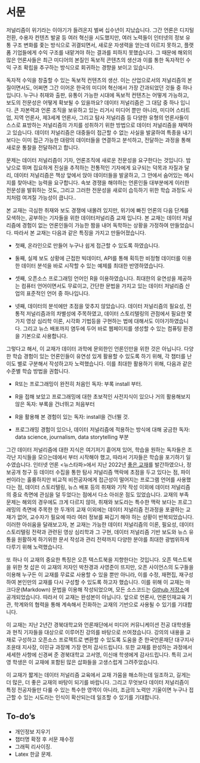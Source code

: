 # 서문 {.unnumbered}

저널리즘이 위기라는 이야기가 들려온지 벌써 십수년이 지났습니다. 그간 언론은 디지털 전환, 수용자 컨텐츠 발굴 등 여러 혁신을 시도했지만, 여러 노력들이 인터넷의 정보 유통 구조 변화를 좇는 방식으로 귀결되면서, 새로운 자생력을 얻는데 이르지 못하고, 플랫폼 기업들에게 수익 구조를 내맡겨야 하는 결과를 피하지 못했습니다. 그 때문에 해외의 많은 언론사들은 최근 미디어의 본질인 독보적 콘텐츠의 생산과 이를 통한 독자적인 수익 구조 확립을 추구하는 방식으로 회귀하는 경향을 보이고 있습니다.

독자적 수익을 창출할 수 있는 독보적 컨텐츠의 생산. 이는 산업으로서의 저널리즘의 본질이면서도, 어쩌면 그간 이어온 한국의 미디어 혁신에서 가장 간과되었던 것들 중 하나입니다. 누구나 취재와 출판, 유통이 가능한 시대에 독보적 컨텐츠는 어떻게 가능하고, 보도의 전문성은 어떻게 확보될 수 있을까요? 데이터 저널리즘은 그 대답 중 하나 입니다. 큰 자본력과 언론 조직을 보유하고 있는 리거시 미디어 뿐만 아니라, 미디어 스타트업, 지역 언론사, 제3세계 언론사, 그리고 탐사 저널리즘 등 다양한 유형의 언론사들이 스스로 표방하는 저널리즘의 가치를 성취하기 위한 방법으로 데이터 저널리즘을 채택하고 있습니다. 데이터 저널리즘은 대중들이 접근할 수 없는 사실을 발굴하여 특종을 내기보다는 이미 접근 가능한 대량의 데이터들을 연결하고 분석하고, 전달하는 과정을 통해 새로운 통찰을 전달하려고 합니다.

문제는 데이터 저널리즘이 기자, 언론조직에 새로운 전문성을 요구한다는 것입니다. 밤낮으로 뛰며 집요하게 진실을 추적하는 전통적인 기자에게 요구되는 덕목과 자질과 달리, 데이터 저널리즘은 책상 앞에서 앉아 데이터들을 발굴하고, 그 안에서 숨어있는 메시지를 찾아내는 능력을 요구합니다. 속보 경쟁을 해야하는 언론인들 대부분에게 이러한 전문성을 발휘하는 것도, 그리고 그러한 전문성을 새로이 습득하기 위한 학습 과정도 사치처럼 여겨질 가능성이 큽니다..

본 교재는 극심한 취재와 보도 경쟁에 내몰려 있지만, 위기에 빠진 언론의 다음 단계를 모색하는, 공부하는 기자들을 위한 데이터저널리즘 교재 입니다. 본 교재는 데이터 저널리즘에 경험이 없는 언론인들이 가능한 짬을 내어 독학하는 상황을 가정하여 만들었습니다. 따라서 본 교재는 다음과 같은 특징을 가지고 만들어졌습니다.

-   첫째, 온라인으로 만들어 누구나 쉽게 접근할 수 있도록 하였습니다.

-   둘째, 실제 보도 상황에 근접한 빅데이터, API를 통해 획득한 비정형 데이터를 이용한 데이터 분석을 바로 시작할 수 있는 예제를 최대한 반영하였습니다.

-   셋째, 오픈소스 프로그래밍 언어인 R을 이용하였습니다. 최대한의 유연성을 제공하는 컴퓨터 언어이면서도 무료이고, 간단한 문법을 가지고 있는 데이터 저널리즘 산업의 표준적인 언어 중 하나입니다.

-   넷째, 데이터의 분석에만 초점을 맞추지 않았습니다. 데이터 저널리즘의 필요성, 전통적 저널리즘과의 차별성에 주목하였고, 데이터 스토리텔링의 관점에서 필요한 몇 가지 영상 심리학 이론, 시각화 기법등을 구현하는 법에 대해서도 이야기하였습니다. 그리고 뉴스 배포까지 염두에 두어 바로 웹페이지를 생성할 수 있는 컴퓨팅 환경을 기본으로 사용합니다.

그렇다고 해서, 이 교재가 데이터 과학에 문외한인 언론인만을 위한 것은 아닙니다. 다양한 학습 경험이 있는 언론인들이 유연성 있게 활용할 수 있도록 하기 위해, 각 챕터를 난이도 별로 구분해서 작성하고자 노력했습니다. 이를 최대한 활용하기 위해, 다음과 같은 수준별 학습 방법을 권합니다.

-   R또는 프로그래밍이 완전히 처음인 독자: 부록 install 부터.

-   R을 접해 보았고 프로그래밍에 대한 초보적인 사전지식이 있으나 거의 활용해보지 않은 독자: 부록을 건너뛰고 처음부터

-   R을 활용해 본 경험이 있는 독자: install을 건너뛸 것.

-   프로그래밍 경험이 있으나, 데이터 저널리즘에 적용하는 방식에 대해 궁금한 독자: data science, journalism, data storytelling 부분

그간 데이터 저널리즘에 대한 지식은 여기저기 흩어져 있어, 학습을 원하는 독자들은 조각난 지식들을 모으는데에서 부터 시작해야 했고, 따라서 기자들은 학습을 포기하기 일수였습니다. 인터넷 언론 <뉴스타파>에서 지난 2022년 [좋은 교재](https://www.aladin.co.kr/shop/wproduct.aspx?ItemId=297325074)를 발간하였으나, 정보공개 청구 등 데이터 수집을 통한 탐사 저널리즘 맥락에 초점을 두고 있다는 점, 파이썬이라는 훌륭하지만 비교적 비전공자에게 접근성이 떨어지는 프로그램 언어를 사용했다는 점, 데이터 스토리텔링, 뉴스 배포 등의 취재와 기작 작성 이외에 데이터 저널리즘의 중요 측면에 관심을 덜 두었다는 점에서 다소 아쉬운 점도 있었습니다. 교재의 부족 문제는 해외의 경우에도 크게 다르지 않아, 취재와 보도라는 특수한 맥락 보다는 프로그래밍의 측면에 주목한 한 두개의 교재 이외에는 데이터 저널리즘 전과정을 포괄하는 교재가 없어, 교수자가 필요에 따라 여러 정보를 짜깁기 해야 하는 상황이 반복되었습니다. 이러한 아쉬움을 달래보고자, 본 교재는 가능한 데이터 저널리즘의 이론, 필요성, 데이터 스토리텔링 전략과 관련된 영상 심리학과 그 구현, 데이터 저널리즘 기반 보도와 뉴스 유통을 원활하게 하기위한 문서 작성과 관리 전략까지 다양한 분야를 최대한 광범위하게 다루기 위해 노력했습니다.

또 하나 이 교재의 중요한 특징은 오픈 텍스트북을 지향한다는 것입니다. 오픈 텍스트북을 위한 첫 삽은 이 교재의 저자인 박찬경과 사영준이 뜨지만, 오픈 사이언스의 도구들을 이용해 누구든 이 교재를 무료로 사용할 수 있을 뿐만 아니라, 이를 수정, 재편집, 재구성하여 본인만의 교재를 다시 구성할 수 있도록 하고자 했습니다. 이를 위해 이 교재는 마크다운(Markdown) 문법을 이용해 작성되었으며, 모든 소스코드는 [Github 저장소](https://github.com/pakchank/data_book)에 공개되었습니다. 따라서 이 교재는 완성본이 아닙니다. 앞으로 언론사, 언론인재교육 기관, 학계와의 협력을 통해 계속해서 진화하는 교재의 기반으로 사용될 수 있기를 기대합니다.

이 교재는 지난 2년간 경북대학교와 언론재단에서 미디어 커뮤니케이션 전공 대학생들과 현직 기자들을 대상으로 이루어진 강의를 바탕으로 쓰여졌습니다. 강의의 내용을 교재로 구성하고 오픈소스 프로젝트로 변환할 수 있도록 도움을 준 한국언론재단 대구지사 조윤태 지사장, 이민규 과장께 가장 먼저 감사드립니다. 또한 교재를 완성하는 과정에서 세세한 사항에 신경써 준 경북대학교 고서영, 이신애 학생에게 감사드립니다. 특히 고서영 학생은 이 교재에 포함된 많은 삽화들을 고생스럽게 그려주었습니다.

이 교재가 짧게는 데이터 저널리즘 교육에서 교재 가뭄을 해소하는데 일조하고, 길게는 더 많은, 더 좋은 교재의 바탕이 되기를 바랍니다. 그리고 무엇보다 데이터 저널리즘이 특정 전공자들만 다룰 수 있는 특수한 영역이 아니라, 조금의 노력만 기울이면 누구나 접근할 수 있는 시도라는 인식이 확산되는데 일조할 수 있기를 기대합니다.

## To-do's

-   개인정보 지우기
-   챕터명 확정 후 서문 재수정
-   그래픽 리사이징.
-   Latex 한글 문제.

